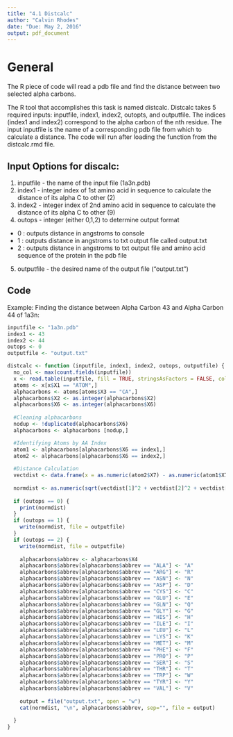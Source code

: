 ```yaml
---
title: "4.1 Distcalc"
author: "Calvin Rhodes"
date: "Due: May 2, 2016"
output: pdf_document
---
```


# General

The R piece of code will read a pdb file and find the distance between two selected alpha carbons.

The R tool that accomplishes this task is named distcalc. Distcalc takes 5 required inputs: inputfile, index1, index2, outopts, and outputfile. The indices (index1 and index2) correspond to the alpha carbon of the nth residue. The input inputfile is the name of a corresponding pdb file from which to calculate a distance. The code will run after loading the function from the distcalc.rmd file.

## Input Options for discalc:

1. inputfile - the name of the input file (1a3n.pdb)
2. index1 - integer index of 1st amino acid in sequence to calculate the distance of its alpha C to other (2)
3. index2 - integer index of 2nd amino acid in sequence to calculate the distance of its alpha C to other (9)
4. outops - integer (either 0,1,2) to determine output format
  + 0 : outputs distance in angstroms to console
  + 1 : outputs distance in angstroms to txt output file called output.txt
  + 2 : outputs distance in angstroms to txt output file and amino acid sequence of the protein in the pdb file
5. outputfile - the desired name of the output file ("output.txt")

## Code

Example: Finding the distance between Alpha Carbon 43 and Alpha Carbon 44 of 1a3n:

```r

inputfile <- "1a3n.pdb"
index1 <- 43
index2 <- 44
outops <- 0
outputfile <- "output.txt"

distcalc <- function (inputfile, index1, index2, outops, outputfile) {
  no_col <- max(count.fields(inputfile))
  x <- read.table(inputfile, fill = TRUE, stringsAsFactors = FALSE, col.names = 1:no_col, skip = 1)
  atoms <- x[x$X1 == "ATOM",]
  alphacarbons <- atoms[atoms$X3 == "CA",]
  alphacarbons$X2 <- as.integer(alphacarbons$X2)
  alphacarbons$X6 <- as.integer(alphacarbons$X6)
  
  #Cleaning alphacarbons
  nodup <- !duplicated(alphacarbons$X6)
  alphacarbons <- alphacarbons [nodup,]

  #Identifying Atoms by AA Index
  atom1 <- alphacarbons[alphacarbons$X6 == index1,]
  atom2 <- alphacarbons[alphacarbons$X6 == index2,]
  
  #Distance Calculation
  vectdist <- data.frame(x = as.numeric(atom2$X7) - as.numeric(atom1$X7), y = as.numeric(atom2$X8) - as.numeric(atom1$X8), z = as.numeric(atom2$X9) - as.numeric(atom1$X9))
  
  normdist <- as.numeric(sqrt(vectdist[1]^2 + vectdist[2]^2 + vectdist[3]^2))
  
  if (outops == 0) {
    print(normdist)
  }
  if (outops == 1) {
    write(normdist, file = outputfile)
  }
  if (outops == 2) {
    write(normdist, file = outputfile)
    
    alphacarbons$abbrev <- alphacarbons$X4
    alphacarbons$abbrev[alphacarbons$abbrev == "ALA"] <- "A"
    alphacarbons$abbrev[alphacarbons$abbrev == "ARG"] <- "R"
    alphacarbons$abbrev[alphacarbons$abbrev == "ASN"] <- "N"
    alphacarbons$abbrev[alphacarbons$abbrev == "ASP"] <- "D"
    alphacarbons$abbrev[alphacarbons$abbrev == "CYS"] <- "C"
    alphacarbons$abbrev[alphacarbons$abbrev == "GLU"] <- "E"
    alphacarbons$abbrev[alphacarbons$abbrev == "GLN"] <- "Q"
    alphacarbons$abbrev[alphacarbons$abbrev == "GLY"] <- "G"
    alphacarbons$abbrev[alphacarbons$abbrev == "HIS"] <- "H"
    alphacarbons$abbrev[alphacarbons$abbrev == "ILE"] <- "I"
    alphacarbons$abbrev[alphacarbons$abbrev == "LEU"] <- "L"
    alphacarbons$abbrev[alphacarbons$abbrev == "LYS"] <- "K"
    alphacarbons$abbrev[alphacarbons$abbrev == "MET"] <- "M"
    alphacarbons$abbrev[alphacarbons$abbrev == "PHE"] <- "F"
    alphacarbons$abbrev[alphacarbons$abbrev == "PRO"] <- "P"
    alphacarbons$abbrev[alphacarbons$abbrev == "SER"] <- "S"
    alphacarbons$abbrev[alphacarbons$abbrev == "THR"] <- "T"
    alphacarbons$abbrev[alphacarbons$abbrev == "TRP"] <- "W"
    alphacarbons$abbrev[alphacarbons$abbrev == "TYR"] <- "Y"
    alphacarbons$abbrev[alphacarbons$abbrev == "VAL"] <- "V"
    
    output = file("output.txt", open = "w")
    cat(normdist, "\n", alphacarbons$abbrev, sep="", file = output)
    
  }
}

```
